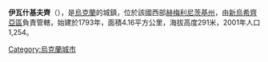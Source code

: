 {{coord|48|48|6|N|27|13|14|E|scale:100000|display=title}}

'''伊瓦什基夫齊'''（{{lang-uk|Івашківці}}），是[[烏克蘭|烏克蘭]]的城鎮，位於該國西部[[赫梅利尼茨基州|赫梅利尼茨基州]]，由[[新烏希齊亞區|新烏希齊亞區]]負責管轄，始建於1793年，面積4.16平方公里，海拔高度291米，2001年人口1,254。

{{Ukraine-geo-stub}}
[[Category:烏克蘭城市|Category:烏克蘭城市]]